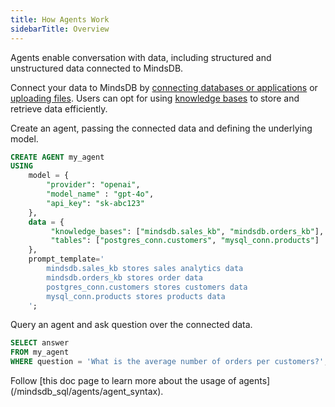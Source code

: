 ```yaml
---
title: How Agents Work
sidebarTitle: Overview
---
```


Agents enable conversation with data, including structured and unstructured data connected to MindsDB.

Connect your data to MindsDB by [connecting databases or applications](/integrations/data-overview) or [uploading files](/mindsdb_sql/sql/create/file). Users can opt for using [knowledge bases](/mindsdb_sql/knowledge-bases) to store and retrieve data efficiently.

Create an agent, passing the connected data and defining the underlying model.

```sql
CREATE AGENT my_agent
USING
    model = {
        "provider": "openai",
        "model_name" : "gpt-4o",
        "api_key": "sk-abc123"
    },
    data = {
         "knowledge_bases": ["mindsdb.sales_kb", "mindsdb.orders_kb"],
         "tables": ["postgres_conn.customers", "mysql_conn.products"]
    },
    prompt_template='
        mindsdb.sales_kb stores sales analytics data
        mindsdb.orders_kb stores order data
        postgres_conn.customers stores customers data
        mysql_conn.products stores products data
    ';
```

Query an agent and ask question over the connected data.

```sql
SELECT answer
FROM my_agent 
WHERE question = 'What is the average number of orders per customers?';
```

<Tip>
Follow [this doc page to learn more about the usage of agents](/mindsdb_sql/agents/agent_syntax).
</Tip>

